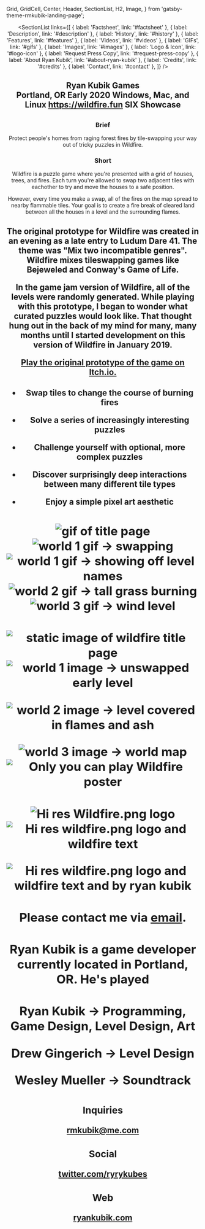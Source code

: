   Grid,
  GridCell,
  Center,
  Header,
  SectionList,
  H2,
  Image,
} from 'gatsby-theme-rmkubik-landing-page';

<Header title="Wildfire 🔥" links={[{ label: 'Home', link: '/' }]} />

<SectionList
  links={[
    { label: 'Factsheet', link: '#factsheet' },
    { label: 'Description', link: '#description' },
    { label: 'History', link: '#history' },
    { label: 'Features', link: '#features' },
    { label: 'Videos', link: '#videos' },
    { label: 'GIFs', link: '#gifs' },
    { label: 'Images', link: '#images' },
    { label: 'Logo & Icon', link: '#logo-icon' },
    { label: 'Request Press Copy', link: '#request-press-copy' },
    { label: 'About Ryan Kubik', link: '#about-ryan-kubik' },
    { label: 'Credits', link: '#credits' },
    { label: 'Contact', link: '#contact' },
  ]}
/>

<H2 title="Factsheet" />

<Grid>
  <GridCell title="Developer">
    Ryan Kubik Games <br /> Portland, OR
  </GridCell>
  <GridCell title="Release Date">Early 2020</GridCell>
  <GridCell title="Platforms">Windows, Mac, and Linux</GridCell>
  <GridCell title="Links">
    <a href="https://wildfire.fun">https://wildfire.fun</a>
  </GridCell>
    <GridCell title="Awards">SIX Showcase</GridCell>

</Grid>

<H2 title="Description" />

### Brief

Protect people's homes from raging forest fires by tile-swapping your way out of tricky puzzles in Wildfire.

### Short

Wildfire is a puzzle game where you're presented with a grid of houses, trees, and fires. Each turn you're allowed to swap two adjacent tiles with eachother to try and move the houses to a safe position.

However, every time you make a swap, all of the fires on the map spread to nearby flammable tiles. Your goal is to create a fire break of cleared land between all the houses in a level and the surrounding flames.

<H2 title="History" />

The original prototype for Wildfire was created in an evening as a late entry to Ludum Dare 41. The theme was "Mix two incompatible genres". Wildfire mixes tileswapping games like Bejeweled and Conway's Game of Life.

In the game jam version of Wildfire, all of the levels were randomly generated. While playing with this prototype, I began to wonder what curated puzzles would look like. That thought hung out in the back of my mind for many, many months until I started development on this version of Wildfire in January 2019.

[Play the original prototype of the game on Itch.io.](https://law5guy.itch.io/wildfire-jam)

<H2 title="Features" />

- **Swap** tiles to change the course of burning fires

- **Solve** a series of increasingly interesting puzzles

- **Challenge** yourself with optional, more complex puzzles

- **Discover** surprisingly deep interactions between many different tile types

- **Enjoy** a simple pixel art aesthetic

<H2 title="Videos" />

<Vimeo video="341204765" />

<H2 title="GIFs" />

<Grid>

<Image src="titleScreenGif" alt="gif of title page" />

<Image src="trickyGif" alt="world 1 gif → swapping" />

<Image src="world1LevelNamesGif" alt="world 1 gif → showing off level names" />

<Image src="tallGrassGif" alt="world 2 gif → tall grass burning" />

<Image src="windyRoundaboutGif" alt="world 3 gif → wind level" />

</Grid>

<H2 title="Images" />

<Grid>

<Image src="titleScreenGif" alt="static image of wildfire title page" />

<Image src="trickyGif" alt="world 1 image → unswapped early level" />

<Image
  src="world1LevelNamesGif"
  alt="world 2 image → level covered in flames and ash"
/>

<Image src="tallGrassGif" alt="world 3 image → world map" />

<Image src="windyRoundaboutGif" alt="Only you can play Wildfire poster" />

</Grid>

<H2 title="Logo & Icon" />

<Grid>

<Image src="fireEmoji" alt="Hi res Wildfire.png logo" />

<Image src="title" alt="Hi res wildfire.png logo and wildfire text" />

<Image
  src="titleWithByline"
  alt="Hi res wildfire.png logo and wildfire text and by ryan kubik"
/>

</Grid>

<H2 title="Request Press Copy" />

Please contact me via [email](mailto:rmkubik@me.com).

<H2 title="About Ryan Kubik" />

Ryan Kubik is a game developer currently located in Portland, OR. He's played

<H2 title="Credits" />

Ryan Kubik → Programming, Game Design, Level Design, Art

Drew Gingerich → Level Design

Wesley Mueller → Soundtrack

<H2 title="Contact" />

### Inquiries

[rmkubik@me.com](mailto:rmkubik@me.com)

### Social

[twitter.com/ryrykubes](https://twitter.com/ryrykubes)

### Web

[ryankubik.com](https://ryankubik.com)
